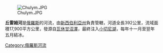 [[Image:Chulym.JPG|thumb]]

'''丘雷姆河'''是[[俄羅斯|俄羅斯]]的河流，由[[新西伯利亞州|新西伯利亞州]]負責管轄，河道全長392公里，流域面積17,900平方公里，發源自[[瓦休甘沼澤|瓦休甘沼澤]]，最終注入[[小切尼湖|小切尼湖]]，每年十一月至翌年五月結冰。

{{coord|54.6061|N|78.0975|E|source:kolossus-ruwiki|display=title}}

{{Russia-geo-stub}}
[[Category:俄羅斯河流|Category:俄羅斯河流]]
